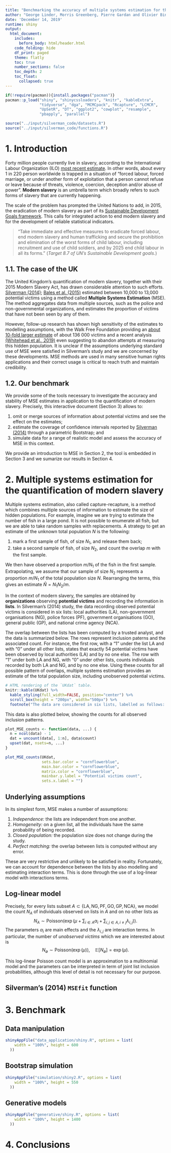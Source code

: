 ```yaml
---
title: "Benchmarking the accuracy of multiple systems estimation for the quantification of modern slavery"
author: "George Linder, Morris Greenberg, Pierre Gardan and Olivier Binette"
date: 'December 14, 2019'
runtime: shiny
output:
  html_document:
    includes:
      before_body: html/header.html
    code_folding: hide
    df_print: paged
    theme: flatly
    toc: true
    number_sections: false
    toc_depth: 2
    toc_float: 
      collapsed: true
---
```


```r
if(!require(pacman)){install.packages("pacman")}
pacman::p_load("shiny", "shinycssloaders", "knitr", "kableExtra", 
               "tidyverse", "dga", "MCMCpack", "Rcapture", "LCMCR",
               "UpSetR", "DT", "ggplot2", "cowplot", "resample", 
               "pbapply", "parallel")

source("../input/silverman_code/datasets.R")
source("../input/silverman_code/functions.R")
```

# 1. Introduction

Forty million people currently live in slavery, according to the International Labour Organization (ILO) [most recent estimate](https://www.ilo.org/global/publications/books/WCMS_575479/lang--en/index.htm). In other words, about every 1 in 220 person worldwide is trapped in a situation of "forced labour, forced marriage, or under another form of exploitation that a person cannot refuse or leave because of threats, violence, coercion, deception and/or abuse of power". **Modern slavery** is an umbrella term which broadly refers to such forms of slavery that are currently happening. 

The scale of the problem has prompted the United Nations to add, in 2015, the eradication of modern slavery as part of its [Sustainable Development Goals framework](https://sustainabledevelopment.un.org/). This calls for integrated action to end modern slavery and for the development of reliable statistical indicators. 

> "Take immediate and effective measures to eradicate forced labour, end modern slavery and human trafficking and secure the prohibition and elimination of the worst forms of child labour, including recruitment and use of child soldiers, and by 2025 end child labour in all its forms." (*Target 8.7 of UN's Sustainable Development goals.*)


<!--
However, statistical methodology to estimate the number of undetected victims of modern slavery is still in development. Victims of modern slavery are often hidden, making reliable estimates of the number of victims particularly challenging to develop.
-->

## 1.1. The case of the UK

The United Kingdom's quantification of modern slavery, together with their 2015 Modern Slavery Act, has drawn considerable attention to such efforts. [Silverman (2014)](https://www.gov.uk/government/publications/modern-slavery-an-application-of-multiple-systems-estimation); [Bales et al. (2015)](https://rss.onlinelibrary.wiley.com/doi/full/10.1111/j.1740-9713.2015.00824.x) estimated between 10,000 to 13,000 potential victims using a method called **Multiple Systems Estimation** (MSE). The method aggregates data from multiple sources, such as the police and non-governmental organizations, and estimates the proportion of victims that have not been seen by any of them.

However, follow-up research has shown high sensitivity of the estimates to modelling assumptions, with the Walk Free Foundation providing an [about 10-fold larger estimate](https://downloads.globalslaveryindex.org/ephemeral/GSI-2018_FNL_190828_CO_DIGITAL_P-1576254958.pdf) of about 136 000 victims and a recent analysis [(Whitehead et al., 2019)](https://www.tandfonline.com/doi/abs/10.1080/23322705.2019.1660952?journalCode=uhmt20) even suggesting to abandon attempts at measuring this hidden population. It is unclear if the assumptions underlying standard use of MSE were satisfied in Silverman's study and we are concerned by these developments. MSE methods are used in many sensitive human rights applications and their correct usage is critical to reach truth and maintain credibility. 

## 1.2. Our benchmark

We provide some of the tools necessary to investigate the accuracy and stability of MSE estimates in application to the quantification of modern slavery. Precisely, this interactive document (Section 3) allows to:

1. omit or merge sources of information about potential victims and see the effect on the estimates;
2. estimate the coverage of confidence intervals reported by [Silverman (2014)](https://www.gov.uk/government/publications/modern-slavery-an-application-of-multiple-systems-estimation) through a parametric Bootstrap; and
3. simulate data for a range of realistic model and assess the accuracy of MSE in this context. 

We provide an introduction to MSE in Section 2, the tool is embedded in Section 3 and we sumarize our results in Section 4.

# 2. Multiple systems estimation for the quantification of modern slavery

Multiple systems estimation, also called capture-recapture, is a method which combines multiple sources of information to estimate the size of hidden populations. 
For example, imagine we are trying to estimate the number of fish in a large pond. It is not possible to enumerate all fish, but we are able to take random samples with replacements. A strategy to get an estimate of the unknown total population $N$ is the following:

1. mark a first sample of fish, of size $N_1$, and release them back;
2. take a second sample of fish, of size $N_2$, and count the overlap $m$ with the first sample.

We then have observed a proportion $m/N_1$ of the fish in the first sample. Extrapolating, we assume that our sample of size $N_2$ represents a proportion $m/N_1$ of the total population size $N$. Rearranging the terms, this gives an estimate $\hat{N} = N_1 N_2 / m$.

In the context of modern slavery, the samples are obtained by **organizations** observing **potential victims** and recording the information in **lists**. In Silverman's (2014) study, the data recording observed potential victims is considered in six lists: local authorities (LA), non-government organisations (NG), police forces (PF), government organisations (GO), general public (GP), and national crime agency (NCA).

The overlap between the lists has been computed by a trusted analyst, and the data is summarized below. The rows represent inclusion paterns and the associated count. For instance, the first row, with a "1" under the list LA and with "0" under all other lists, states that exactly 54 potential victims have been observed by local authorities (LA) and by no one else. The row with "1" under both LA and NG, with "0" under other lists, counts individuals recorded by both LA and NG, and by no one else. Using these counts for all possible pattern of overlaps, multiple systems estimation provides an estimate of the total population size, including unobserved  potential victims.

```r
# HTML rendering of the `UKdat` table.
knitr::kable(UKdat) %>% 
  kable_styling(full_width=FALSE, position="center") %>% 
  scroll_box(height = "200px", width="500px") %>% 
  footnote("The data are considered in six lists, labelled as follows:  LA--Local authorities; NG--Non-government organisations; PF--Police forces; GO--Government organisations; GP--General public; NCA--National Crime Agency.", footnote_as_chunk=T)
```

This data is also plotted below, showing the counts for all observed inclusion patterns.

```r
plot_MSE_counts <- function(data, ...) {
  n = ncol(data) - 1
  dat = uncount(data[, 1:n], data$count)
  upset(dat, nsets=n, ...)
}

plot_MSE_counts(UKdat, 
                sets.bar.color = "cornflowerblue",
                main.bar.color = "cornflowerblue",
                matrix.color = "cornflowerblue",
                mainbar.y.label = "Potential victims count",
                sets.x.label = "")
```

## Underlying assumptions

In its simplest form, MSE makes a number of assumptions:

1. *Independence:* the lists are independent from one another.
2. *Homogeneity:* on a given list, all the individuals have the same probability of being recorded.
3. *Closed population:* the population size does not change during the study.
4. *Perfect matching:* the overlap between lists is computed without any error.

These are very restrictive and unlikely to be satisfied in reality. Fortunately, we can account for dependence between the lists by also modelling and estimating interaction terms. This is done through the use of a log-linear model with interactions terms.

## Log-linear model

Precisely, for every lists subset $A \subset \{\text{LA}, \text{NG}, \text{PF}, \text{GO}, \text{GP}, \text{NCA}\}$, we model the count $N_A$ of individuals observed on lists in $A$ and on no other lists as
$$
  N_A \sim \text{Poisson}\left(\exp\left( \mu + \sum_{i \in A} \alpha_i + \sum_{i,j\in A,\,i\not = j} \lambda_{i,j} \right)\right).
$$
The parameters $\alpha_i$ are main effects and the $\lambda_{i,j}$ are interaction terms. In particular, the number of *unobserved victims* which we are interested about is
$$
  N_\emptyset \sim \text{Poisson}(\exp(\mu)), \quad \mathbb{E}[N_\emptyset] = \exp(\mu).
$$

This log-linear Poisson count model is an approximation to a multinomial model and the parameters can be interpreted in term of joint list inclusion probabilities, although this level of detail is not necessary for our purpose.

## Silverman's (2014) `MSEfit` function



# 3. Benchmark {.tabset}

## Data manipulation

```r
shinyAppFile("data_application/shiny.R", options = list(
    width = "100%", height = 600
  ))
```

## Bootstrap simulation

```r
shinyAppFile("simulation/shiny2.R", options = list(
    width = "100%", height = 550
  ))
```

## Generative models

```r
shinyAppFile("generative/shiny.R", options = list(
    width = "100%", height = 1400
  ))
```

# 4. Conclusions



